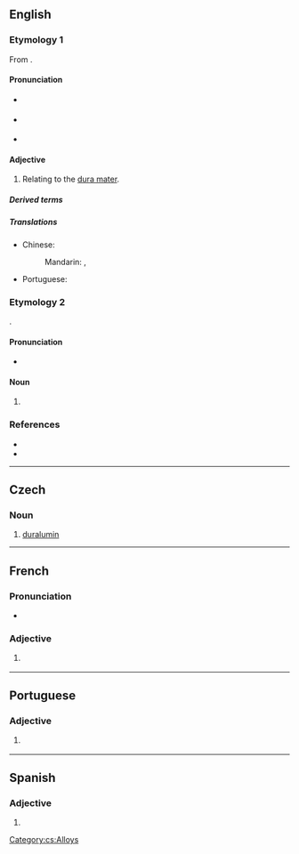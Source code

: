 {{also|Durał}}
==English==

===Etymology 1===
From {{suffix|en|dura|al}}.

====Pronunciation====
* {{a|RP}} {{IPA|en|/ˈdjʊə.ɹəl/}}
* {{a|GA}} {{IPA|en|/ˈd(j)ʊɹ.əl/}}
* {{rhymes|en|ʊəɹəl|s=2}}

====Adjective====
{{en-adj|-}}

# {{lb|en|anatomy|relational}} Relating to the [[dura mater]].

=====Derived terms=====
{{col4|en
|dural venous sinus
|dural sinus
|intradural
|extradural
|postdural
|epidural
|subdural
|peridural
|transdural
|myodural}}

=====Translations=====
{{trans-top|relating to the dura mater}}
* Chinese:
*: Mandarin: {{t|cmn|硬腦膜|alt=硬腦膜的}}, {{t|cmn|硬脑膜|alt=硬脑膜的|tr=yìngnǎomó de}}
{{trans-mid}}
* Portuguese: {{t|pt|dural}}
{{trans-bottom}}

===Etymology 2===
{{clipping|en|duralumin}}.

====Pronunciation====
* {{IPA|en|/ˈdjʊə.ɹæl/}}

====Noun====
{{en-noun|-}}

# {{clip of|en|duralumin}}

===References===
* {{R:Lexico}}
* {{R:MWO}}

----

==Czech==

===Noun===
{{cs-noun|g=m}}

# [[duralumin]]

[[Category:cs:Alloys]]

----

==French==

===Pronunciation===
* {{audio|fr|LL-Q150 (fra)-Lyokoï-dural.wav|Audio}}

===Adjective===
{{fr-adj}}

# {{lb|fr|anatomy}} {{l|en|dural}}

----

==Portuguese==

===Adjective===
{{pt-adj}}

# {{lb|pt|anatomy}} {{l|en|dural}} {{gloss|relating to the dura mater}}

----

==Spanish==

===Adjective===
{{es-adj}}

# {{l|en|dural}}